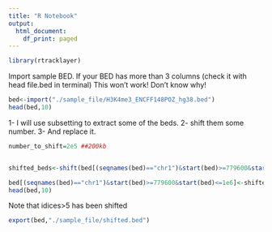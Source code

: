 ```yaml
---
title: "R Notebook"
output:
  html_document:
    df_print: paged
---
```


```r
library(rtracklayer)
```
Import sample BED.
If your BED has more than 3 columns (check it with head file.bed in terminal) This won't work! Don't know why!
```r
bed<-import("./sample_file/H3K4me3_ENCFF148POZ_hg38.bed")
head(bed,10)
```
1- I will use subsetting to extract some of the beds.
2- shift them some number.
3- And replace it.
```r
number_to_shift=2e5 ##200kb


shifted_beds<-shift(bed[(seqnames(bed)=="chr1")&start(bed)>=779600&start(bed)<=1e6],number_to_shift)

bed[(seqnames(bed)=="chr1")&start(bed)>=779600&start(bed)<=1e6]<-shifted_beds
head(bed,10)
```

Note that idices>5 has been shifted 

```r
export(bed,"./sample_file/shifted.bed")
```



